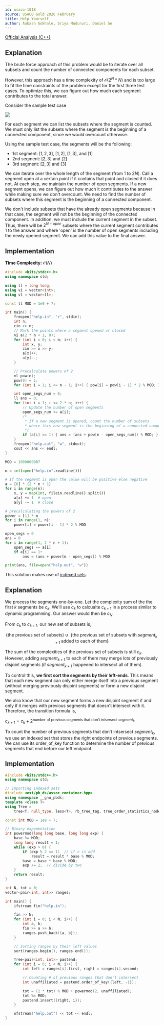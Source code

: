 ```yaml
---
id: usaco-1018
source: USACO Gold 2020 February
title: Help Yourself
author: Aakash Gokhale, Sriya Mudunuri, Daniel Ge
---
```


<Spoiler title="Solution 1">

[Official Analysis (C++)](http://www.usaco.org/current/data/sol_help_gold_feb20.html)

## Explanation

The brute force approach of this problem would be to iterate over all subsets and count the number of connected components for each subset.

However, this approach has a time complexity of $\mathcal{O}(2^N * N)$ and is too large to fit the time constraints of the problem except for the first three test cases. To optimize this, we can figure out how much each segment contributes to the total answer.

Consider the sample test case

![](usaco-1018/help_yourself_sample_illustration.png)

For each segment we can list the subsets where the segment is counted. We must only list the subsets where the segment is the beginning of a connected component, since we would overcount otherwise.

Using the sample test case, the segments will be the following:
* 1st segment: $[1,2,3]$, $[1,2]$, $[1,3]$, and $[1]$
* 2nd segment: $[2,3]$ and $[2]$
* 3rd segment: $[2,3]$ and $[3]$

We can iterate over the whole length of the segment (from $1$ to $2N$). Call a segment open at a certain point if it contains that point and closed if it does not. At each step, we maintain the number of open segments. If a new segment opens, we can figure out how much it contributes to the answer while making sure we don't overcount. We need to find the number of subsets where this segment is the beginning of a connected component.

We don't include subsets that have the already open segments because in that case, the segment will not be the beginning of the connected component. In addition, we must include the current segment in the subset. Thus, there will be $2^{N - open}$ subsets where the current segment contributes $1$ to the answer and where 'open' is the number of open segments including the newly opened segment. We can add this value to the final answer.

## Implementation

**Time Complexity:** $\mathcal{O}(N)$

<LanguageSection>
<CPPSection>

```cpp
#include <bits/stdc++.h>
using namespace std;

using ll = long long;
using vi = vector<int>;
using vl = vector<ll>;

const ll MOD = 1e9 + 7;

int main() {
	freopen("help.in", "r", stdin);
	int n;
	cin >> n;
	// Mark the points where a segment opened or closed
	vi a(2 * n + 1, 0);
	for (int i = 0; i < n; i++) {
		int x, y;
		cin >> x >> y;
		a[x]++;
		a[y]--;
	}

	// Precalculate powers of 2
	vl pow(n);
	pow[0] = 1;
	for (int i = 1; i <= n - 1; i++) { pow[i] = pow[i - 1] * 2 % MOD; }

	int open_segs_num = 0;
	ll ans = 0;
	for (int i = 1; i <= 2 * n; i++) {
		// Update the number of open segments
		open_segs_num += a[i];
		/*
		 * If a new segment is opened, count the number of subsets
		 * where this new segment is the beginning of a connected component
		 */
		if (a[i] == 1) { ans = (ans + pow[n - open_segs_num]) % MOD; }
	}
	freopen("help.out", "w", stdout);
	cout << ans << endl;
}
```

</CPPSection>
<PySection>

```py
MOD = 1000000007

n = int(open("help.in".readline()))

# If the segment is open the value will be positive else negative
a = [0] * (2 * n + 1)
for i in range(n):
	x, y = map(int, filein.readline().split())
	a[x] += 1  # open
	a[y] -= 1  # close

# precalculating the powers of 2
power = [1] * n
for i in range(1, n):
	power[i] = power[i - 1] * 2 % MOD

open_segs = 0
ans = 0
for i in range(1, 2 * n + 1):
	open_segs += a[i]
	if a[i] == 1:
		ans = (ans + power[n - open_segs]) % MOD

print(ans, file=open("help.out", "w"))
```

</PySection>
</LanguageSection>
</Spoiler>

<Spoiler title="Solution 2">

<Warning>

This solution makes use of [indexed sets](https://usaco.guide/gold/PURS?lang=cpp#finding-the-k-th-element).

</Warning>

## Explanation

We process the segments one-by-one. Let the complexity sum of the the first $k$ segments be $c_k$. We'll use $c_k$ to calcualte $c_{k+1}$ in a process similar to dynamic programming. Our answer would then be $c_N$.

From $c_k$ to $c_{k+1}$, our new set of subsets is,

$$\text{\{the previous set of subsets\} } \cup \text{ \{the previous set of subsets with }segment_{k+1}\text{ added to each of them\}}$$

The sum of the complexities of the previous set of subsets is still $c_k$. However, adding $segment_{k+1}$ to each of them may merge lots of previously disjoint segments (if $segment_{k+1}$ happened to intersect all of them).

To control this, **we first sort the segments by their left-ends**. This means that each new segment can only either merge itself into a previous segment (without merging previously disjoint segments) or form a new disjoint segment.

We also know that our new segment forms a new disjoint segment if and only if it merges with previous segments that doesn't intersect with it. Therefore, the transition formula is,

$c_{k+1} = c_k + 2^{\text{number of previous segments that don't intsersect } segment_k}$

To count the $\text{number of previous segments that don't intsersect } segment_k$, we use an indexed set that stores the right endpoints of previous segments. We can use its order_of_key function to determine the number of previous segments that end before our left endpoint.

## Implementation

<LanguageSection>
<CPPSection>

```cpp
#include <bits/stdc++.h>
using namespace std;

// Importing indexed sets
#include <ext/pb_ds/assoc_container.hpp>
using namespace __gnu_pbds;
template <class T>
using Tree =
    tree<T, null_type, less<T>, rb_tree_tag, tree_order_statistics_node_update>;

const int MOD = 1e9 + 7;

// Binary exponentation
int powermod(long long base, long long exp) {
	base %= MOD;
	long long result = 1;
	while (exp > 0) {
		if (exp % 2 == 1)  // if n is odd
			result = result * base % MOD;
		base = base * base % MOD;
		exp /= 2;  // divide by two
	}
	return result;
}

int N, tot = 0;
vector<pair<int, int>> ranges;

int main() {
	ifstream fin("help.in");

	fin >> N;
	for (int i = 0; i < N; i++) {
		int a, b;
		fin >> a >> b;
		ranges.push_back({a, b});
	}

	// Sorting ranges by their left values
	sort(ranges.begin(), ranges.end());

	Tree<pair<int, int>> pastend;
	for (int i = 0; i < N; i++) {
		int left = ranges[i].first, right = ranges[i].second;

		// Counting # of previous ranges that don't intersect
		int unaffiliated = pastend.order_of_key({left, -1});

		tot = (2 * tot) % MOD + powermod(2, unaffiliated);
		tot %= MOD;
		pastend.insert({right, i});
	}

	ofstream("help.out") << tot << endl;
}
```

</CPPSection>
</LanguageSection>

</Spoiler>
